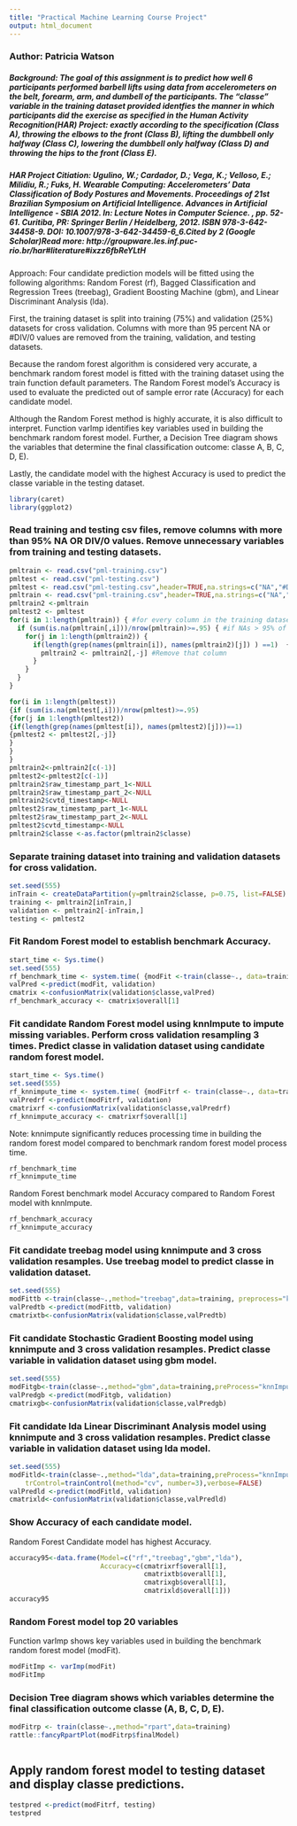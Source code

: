 ```yaml
---
title: "Practical Machine Learning Course Project"
output: html_document
---
```


### Author: Patricia Watson

##### Background: The goal of this assignment is to predict how well 6 participants performed barbell lifts using data from accelerometers on the belt, forearm, arm, and dumbell of the participants. The "classe" variable in the training dataset provided identfies the manner in which participants did the exercise as specified in the Human Activity Recognition(HAR) Project: exactly according to the specification (Class A), throwing the elbows to the front (Class B), lifting the dumbbell only halfway (Class C), lowering the dumbbell only halfway (Class D) and throwing the hips to the front (Class E). 

##### HAR Project Citiation: Ugulino, W.; Cardador, D.; Vega, K.; Velloso, E.; Milidiu, R.; Fuks, H. Wearable Computing: Accelerometers' Data Classification of Body Postures and Movements. Proceedings of 21st Brazilian Symposium on Artificial Intelligence. Advances in Artificial Intelligence - SBIA 2012. In: Lecture Notes in Computer Science. , pp. 52-61. Curitiba, PR: Springer Berlin / Heidelberg, 2012. ISBN 978-3-642-34458-9. DOI: 10.1007/978-3-642-34459-6_6.Cited by 2 (Google Scholar)Read more: http://groupware.les.inf.puc-rio.br/har#literature#ixzz6fbReYLtH

Approach: Four candidate prediction models will be fitted using the following algorithms: Random Forest (rf), Bagged Classification and Regression Trees (treebag), Gradient Boosting Machine (gbm), and Linear Discriminant Analysis (lda). 

First, the training dataset is split into training (75%) and validation (25%) datasets for cross validation. Columns with more than 95 percent NA or #DIV/0 values are removed from the training, validation, and testing datasets.

Because the random forest algorithm is considered very accurate, a benchmark random forest model is fitted with the training dataset using the train function default parameters. The Random Forest model's Accuracy is used to evaluate the predicted out of sample error rate (Accuracy) for each candidate model.

Although the Random Forest method is highly accurate, it is also difficult to interpret. Function varImp identifies key variables used in building the benchmark random forest model. Further, a Decision Tree diagram shows the variables that determine the final classification outcome: classe A, B, C, D, E).

Lastly, the candidate model with the highest Accuracy is used to predict the classe variable in the testing dataset. 
```r
library(caret)
library(ggplot2)
```
### Read training and testing csv files, remove columns with more than 95% NA OR DIV/0 values. Remove unnecessary variables from training and testing datasets.
```r
pmltrain <- read.csv("pml-training.csv")
pmltest <- read.csv("pml-testing.csv")
pmltest <- read.csv("pml-testing.csv",header=TRUE,na.strings=c("NA","#DIV/0!",""))
pmltrain <- read.csv("pml-training.csv",header=TRUE,na.strings=c("NA","#DIV/0!",""))
pmltrain2 <-pmltrain
pmltest2 <- pmltest
for(i in 1:length(pmltrain)) { #for every column in the training dataset
  if (sum(is.na(pmltrain[,i]))/nrow(pmltrain)>=.95) { #if NAs > 95% of total observations
    for(j in 1:length(pmltrain2)) {
      if(length(grep(names(pmltrain[i]), names(pmltrain2)[j]) ) ==1)  { #if the columns are the same:
        pmltrain2 <- pmltrain2[,-j] #Remove that column
      }   
    } 
  }
}

for(i in 1:length(pmltest)) 
{if (sum(is.na(pmltest[,i]))/nrow(pmltest)>=.95) 
{for(j in 1:length(pmltest2)) 
{if(length(grep(names(pmltest[i]), names(pmltest2)[j]))==1)  
{pmltest2 <- pmltest2[,-j]}   
} 
}
}
pmltrain2<-pmltrain2[c(-1)]
pmltest2<-pmltest2[c(-1)]
pmltrain2$raw_timestamp_part_1<-NULL
pmltrain2$raw_timestamp_part_2<-NULL
pmltrain2$cvtd_timestamp<-NULL
pmltest2$raw_timestamp_part_1<-NULL
pmltest2$raw_timestamp_part_2<-NULL
pmltest2$cvtd_timestamp<-NULL
pmltrain2$classe <-as.factor(pmltrain2$classe)

```
### Separate training dataset into training and validation datasets for cross validation.
```r
set.seed(555)
inTrain <- createDataPartition(y=pmltrain2$classe, p=0.75, list=FALSE)
training <- pmltrain2[inTrain,]
validation <- pmltrain2[-inTrain,]
testing <- pmltest2
```
### Fit Random Forest model to establish benchmark Accuracy.
```r
start_time <- Sys.time()
set.seed(555)
rf_benchmark_time <- system.time( {modFit <-train(classe~., data=training, method="rf")})
valPred <-predict(modFit, validation)
cmatrix <-confusionMatrix(validation$classe,valPred)
rf_benchmark_accuracy <- cmatrix$overall[1]
```
### Fit candidate Random Forest model using knnImpute to impute missing variables. Perform cross validation resampling 3 times. Predict classe in validation dataset using candidate random forest model.
```r
start_time <- Sys.time()
set.seed(555)
rf_knnimpute_time <- system.time( {modFitrf <- train(classe~., data=training, method="rf", preProcess="knnImpute",trControl=trainControl(method="cv", number=3)) })
valPredrf <-predict(modFitrf, validation)
cmatrixrf <-confusionMatrix(validation$classe,valPredrf)
rf_knnimpute_accuracy <- cmatrixrf$overall[1]
```
Note: knnimpute significantly reduces processing time in building the random forest model compared to benchmark random forest model process time.
```r
rf_benchmark_time
rf_knnimpute_time
```
Random Forest benchmark model Accuracy compared to Random Forest model with knnImpute.
```r
rf_benchmark_accuracy
rf_knnimpute_accuracy
```
### Fit candidate treebag model using knnimpute and 3 cross validation resamples. Use treebag model to predict classe in validation dataset.
```r
set.seed(555)
modFittb <-train(classe~.,method="treebag",data=training, preprocess="knnImpute",trControl=trainControl(method="cv", number=3))
valPredtb <-predict(modFittb, validation)
cmatrixtb<-confusionMatrix(validation$classe,valPredtb)
```
### Fit candidate Stochastic Gradient Boosting model using knnimpute and 3 cross validation resamples. Predict classe variable in validation dataset using gbm model. 
```r
set.seed(555)
modFitgb<-train(classe~.,method="gbm",data=training,preProcess="knnImpute",trControl=trainControl(method="cv", number=3),verbose=FALSE)
valPredgb <-predict(modFitgb, validation)
cmatrixgb<-confusionMatrix(validation$classe,valPredgb)
```
### Fit candidate lda Linear Discriminant Analysis model using knnimpute and 3 cross validation resamples. Predict classe variable in validation dataset using lda model. 
```r
set.seed(555)
modFitld<-train(classe~.,method="lda",data=training,preProcess="knnImpute",
    trControl=trainControl(method="cv", number=3),verbose=FALSE)
valPredld <-predict(modFitld, validation)
cmatrixld<-confusionMatrix(validation$classe,valPredld) 
```
### Show Accuracy of each candidate model.
Random Forest Candidate model has highest Accuracy.
```r
accuracy95<-data.frame(Model=c("rf","treebag","gbm","lda"),
                       Accuracy=c(cmatrixrf$overall[1],
                                  cmatrixtb$overall[1],
                                  cmatrixgb$overall[1],
                                  cmatrixld$overall[1]))
accuracy95
```
### Random Forest model top 20 variables
Function varImp shows key variables used in building the benchmark random forest model (modFit).
```r
modFitImp <- varImp(modFit)
modFitImp
```
### Decision Tree diagram shows which variables determine the final classification outcome classe (A, B, C, D, E).
```r
modFitrp <- train(classe~.,method="rpart",data=training)
rattle::fancyRpartPlot(modFitrp$finalModel)
```
\n
\n
```r
```
## Apply random forest model to testing dataset and display classe predictions.
```r
testpred <-predict(modFitrf, testing)
testpred
```